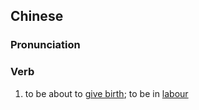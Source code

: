 {{also|临盆}}
==Chinese==
{{zh-forms|s=临盆}}

===Pronunciation===
{{zh-pron
|m=línpén
|c=lam4 pun4
|mn=lîm-phûn
|cat=v
}}

===Verb===
{{zh-verb}}

# to be about to [[give birth]]; to be in [[labour]]